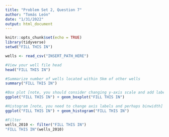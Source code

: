 ```yaml
---
title: "Problem Set 2, Question 7"
author: "Tomás León"
date: "1/31/2022"
output: html_document
---
```


```r
knitr::opts_chunk$set(echo = TRUE)
library(tidyverse)
setwd("FILL THIS IN")
```


```r
wells <- read_csv("INSERT_PATH_HERE")

#View your well file head
head("FILL THIS IN")

#Summarize number of wells located within 5km of other wells
summary("FILL THIS IN")
```


```r
#Box plot [note, you should consider changing y-axis scale and add labels]
ggplot("FILL THIS IN") + geom_boxplot("FILL THIS IN")

#Histogram [note, you need to change axis labels and perhaps binwidth]
ggplot("FILL THIS IN") + geom_histogram("FILL THIS IN") 
```

```r
#Filter
wells_2010 <- filter("FILL THIS IN")
"FILL THIS IN"(wells_2010)
```

